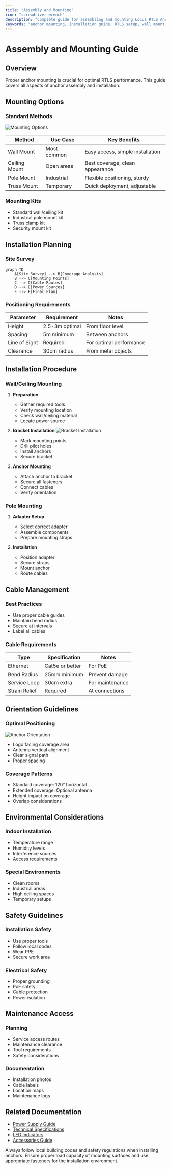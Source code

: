 ```yaml
---
title: "Assembly and Mounting"
icon: "screwdriver-wrench"
description: "Complete guide for assembling and mounting Locus RTLS Anchors in various environments"
keywords: "anchor mounting, installation guide, RTLS setup, wall mount, ceiling mount, assembly instructions, mounting options"
---
```


# Assembly and Mounting Guide

## Overview

Proper anchor mounting is crucial for optimal RTLS performance. This guide covers all aspects of anchor assembly and installation.

## Mounting Options

### Standard Methods
![Mounting Options](../images/mounting-options.png)

| Method | Use Case | Key Benefits |
|--------|----------|--------------|
| Wall Mount | Most common | Easy access, simple installation |
| Ceiling Mount | Open areas | Best coverage, clean appearance |
| Pole Mount | Industrial | Flexible positioning, sturdy |
| Truss Mount | Temporary | Quick deployment, adjustable |

### Mounting Kits
- Standard wall/ceiling kit
- Industrial pole mount kit
- Truss clamp kit
- Security mount kit

## Installation Planning

### Site Survey
```mermaid
graph TD
    A[Site Survey] --> B[Coverage Analysis]
    B --> C[Mounting Points]
    C --> D[Cable Routes]
    D --> E[Power Sources]
    E --> F[Final Plan]
```

### Positioning Requirements
| Parameter | Requirement | Notes |
|-----------|-------------|--------|
| Height | 2.5-3m optimal | From floor level |
| Spacing | 5m minimum | Between anchors |
| Line of Sight | Required | For optimal performance |
| Clearance | 30cm radius | From metal objects |

## Installation Procedure

### Wall/Ceiling Mounting
1. **Preparation**
   - Gather required tools
   - Verify mounting location
   - Check wall/ceiling material
   - Locate power source

2. **Bracket Installation**
   ![Bracket Installation](../images/bracket-install.png)
   - Mark mounting points
   - Drill pilot holes
   - Install anchors
   - Secure bracket

3. **Anchor Mounting**
   - Attach anchor to bracket
   - Secure all fasteners
   - Connect cables
   - Verify orientation

### Pole Mounting
1. **Adapter Setup**
   - Select correct adapter
   - Assemble components
   - Prepare mounting straps

2. **Installation**
   - Position adapter
   - Secure straps
   - Mount anchor
   - Route cables

## Cable Management

### Best Practices
- Use proper cable guides
- Maintain bend radius
- Secure at intervals
- Label all cables

### Cable Requirements
| Type | Specification | Notes |
|------|--------------|--------|
| Ethernet | Cat5e or better | For PoE |
| Bend Radius | 25mm minimum | Prevent damage |
| Service Loop | 30cm extra | For maintenance |
| Strain Relief | Required | At connections |

## Orientation Guidelines

### Optimal Positioning
![Anchor Orientation](../images/anchor-orientation.png)

- Logo facing coverage area
- Antenna vertical alignment
- Clear signal path
- Proper spacing

### Coverage Patterns
- Standard coverage: 120° horizontal
- Extended coverage: Optional antenna
- Height impact on coverage
- Overlap considerations

## Environmental Considerations

### Indoor Installation
- Temperature range
- Humidity levels
- Interference sources
- Access requirements

### Special Environments
- Clean rooms
- Industrial areas
- High ceiling spaces
- Temporary setups

## Safety Guidelines

### Installation Safety
- Use proper tools
- Follow local codes
- Wear PPE
- Secure work area

### Electrical Safety
- Proper grounding
- PoE safety
- Cable protection
- Power isolation

## Maintenance Access

### Planning
- Service access routes
- Maintenance clearance
- Tool requirements
- Safety considerations

### Documentation
- Installation photos
- Cable labels
- Location maps
- Maintenance logs

## Related Documentation

- [Power Supply Guide](./powersupply)
- [Technical Specifications](./technicalspecifications)
- [LED Indicators](./anchorledindication)
- [Accessories Guide](./accessories)

<Callout type="warning">
Always follow local building codes and safety regulations when installing anchors. Ensure proper load capacity of mounting surfaces and use appropriate fasteners for the installation environment.
</Callout>
